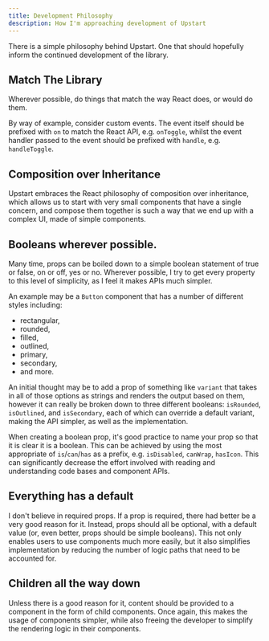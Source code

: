 ```yaml
---
title: Development Philosophy
description: How I'm approaching development of Upstart
---
```


There is a simple philosophy behind Upstart. One that should hopefully inform
the continued development of the library.

## Match The Library

Wherever possible, do things that match the way React does, or would do them.

By way of example, consider custom events. The event itself should be prefixed
with `on` to match the React API, e.g. `onToggle`, whilst the event handler
passed to the event should be prefixed with `handle`, e.g. `handleToggle`.

## Composition over Inheritance

Upstart embraces the React philosophy of composition over inheritance, which
allows us to start with very small components that have a single concern, and
compose them together is such a way that we end up with a complex UI, made of
simple components.

## Booleans wherever possible.

Many time, props can be boiled down to a simple boolean statement of true or
false, on or off, yes or no. Wherever possible, I try to get every property to
this level of simplicity, as I feel it makes APIs much simpler.

An example may be a `Button` component that has a number of different styles
including:

- rectangular,
- rounded,
- filled,
- outlined,
- primary,
- secondary,
- and more.

An initial thought may be to add a prop of something like `variant` that takes
in all of those options as strings and renders the output based on them, however
it can really be broken down to three different booleans: `isRounded`,
`isOutlined`, and `isSecondary`, each of which can override a default variant,
making the API simpler, as well as the implementation.

When creating a boolean prop, it's good practice to name your prop so that it is
clear it is a boolean. This can be achieved by using the most appropriate of
`is`/`can`/`has` as a prefix, e.g. `isDisabled`, `canWrap`, `hasIcon`. This can
significantly decrease the effort involved with reading and understanding code
bases and component APIs.

## Everything has a default

I don't believe in required props. If a prop is required, there had better be a
very good reason for it. Instead, props should all be optional, with a default
value (or, even better, props should be simple booleans). This not only enables
users to use components much more easily, but it also simplifies implementation
by reducing the number of logic paths that need to be accounted for.

## Children all the way down

Unless there is a good reason for it, content should be provided to a component
in the form of child components. Once again, this makes the usage of components
simpler, while also freeing the developer to simplify the rendering logic in
their components.
